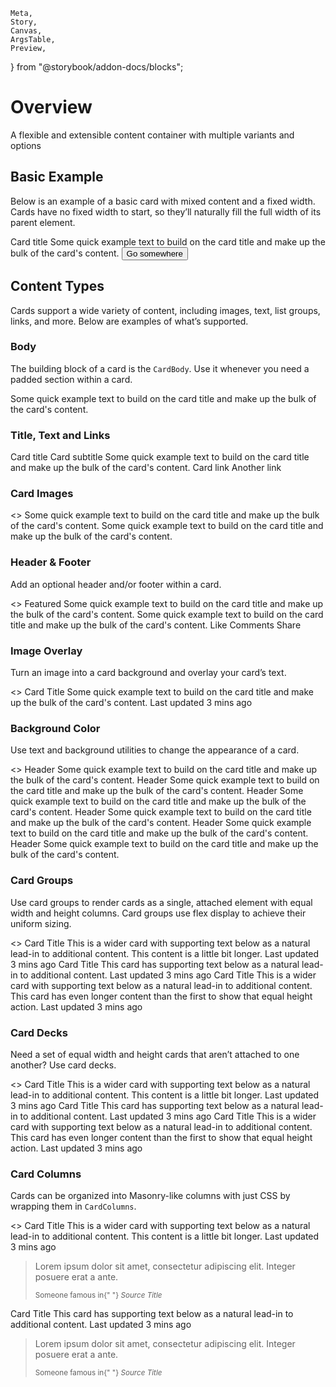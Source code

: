     Meta,
    Story,
    Canvas,
    ArgsTable,
    Preview,
} from "@storybook/addon-docs/blocks";


<Meta title="UI/Card" component={Card} />

# Overview

A flexible and extensible content container with multiple variants and options

## Basic Example

Below is an example of a basic card with mixed content and a fixed width. Cards have no fixed width to start, so they’ll naturally fill the full width of its parent element.

<Preview withToolbar>
    <Story name="Basic Example">
        <Card width={["100%", "40%"]}>
            <CardImage src={image} alt="card" />
            <CardBody>
                <CardTitle as="h5">Card title</CardTitle>
                <CardText>
                    Some quick example text to build on the card title and make
                    up the bulk of the card's content.
                </CardText>
                <Button>Go somewhere</Button>
            </CardBody>
        </Card>
    </Story>
</Preview>

## Content Types

Cards support a wide variety of content, including images, text, list groups, links, and more. Below are examples of what’s supported.

### Body

The building block of a card is the `CardBody`. Use it whenever you need a padded section within a card.

<Preview withToolbar>
    <Story name="Body">
        <Card width={["100%", "40%"]}>
            <CardBody>
                <CardText>
                    Some quick example text to build on the card title and make
                    up the bulk of the card's content.
                </CardText>
            </CardBody>
        </Card>
    </Story>
</Preview>

### Title, Text and Links

<Preview withToolbar>
    <Story name="Title, Text and Links">
        <Card width={["100%", "40%"]}>
            <CardBody>
                <CardTitle as="h5">Card title</CardTitle>
                <CardSubtitle>Card subtitle</CardSubtitle>
                <CardText>
                    Some quick example text to build on the card title and make
                    up the bulk of the card's content.
                </CardText>
                <CardLink path="/">Card link</CardLink>
                <CardLink path="/">Another link</CardLink>
            </CardBody>
        </Card>
    </Story>
</Preview>

### Card Images

<Preview withToolbar>
    <Story name="Card Images">
        <>
            <Card width={["100%", "40%"]}>
                <CardImage
                    isTop={true}
                    src={placeholdImage}
                    alt="placehold image"
                />
                <CardBody>
                    <CardText>
                        Some quick example text to build on the card title and
                        make up the bulk of the card's content.
                    </CardText>
                </CardBody>
            </Card>
            <Card width={["100%", "40%"]}>
                <CardBody>
                    <CardText>
                        Some quick example text to build on the card title and
                        make up the bulk of the card's content.
                    </CardText>
                </CardBody>
                <CardImage
                    isBottom={true}
                    src={placeholdImage}
                    alt="placehold image"
                />
            </Card>
        </>
    </Story>
</Preview>

### Header & Footer

Add an optional header and/or footer within a card.

<Preview withToolbar>
    <Story name="Header & Footer">
        <>
            <Card width={["100%", "40%"]}>
                <CardHeader>Featured</CardHeader>
                <CardBody>
                    <CardText>
                        Some quick example text to build on the card title and
                        make up the bulk of the card's content.
                    </CardText>
                </CardBody>
            </Card>
            <Card width={["100%", "40%"]}>
                <CardBody>
                    <CardText>
                        Some quick example text to build on the card title and
                        make up the bulk of the card's content.
                    </CardText>
                </CardBody>
                <CardFooter>
                    <CardLink path="/">Like</CardLink>
                    <CardLink path="/">Comments</CardLink>
                    <CardLink path="/">Share</CardLink>
                </CardFooter>
            </Card>
        </>
    </Story>
</Preview>

### Image Overlay

Turn an image into a card background and overlay your card’s text.

<Preview withToolbar>
    <Story name="Image Overlay">
        <>
            <Card width={["100%", "50%"]}>
                <CardImage src={image2} alt="card" />
                <CardImageOverlay>
                    <CardTitle as="h5" color="white">
                        Card Title
                    </CardTitle>
                    <CardText color="#fff">
                        Some quick example text to build on the card title and
                        make up the bulk of the card's content.
                    </CardText>
                    <CardText color="#fff" fontSize="11px">
                        Last updated 3 mins ago
                    </CardText>
                </CardImageOverlay>
            </Card>
        </>
    </Story>
</Preview>

### Background Color

Use text and background utilities to change the appearance of a card.

<Preview withToolbar>
    <Story name="Background Color">
        <>
            <Card width={["100%", "40%"]} color="primary">
                <CardHeader>Header</CardHeader>
                <CardBody>
                    <CardText>
                        Some quick example text to build on the card title and
                        make up the bulk of the card's content.
                    </CardText>
                </CardBody>
            </Card>
            <Card width={["100%", "40%"]} color="secondary">
                <CardHeader>Header</CardHeader>
                <CardBody>
                    <CardText>
                        Some quick example text to build on the card title and
                        make up the bulk of the card's content.
                    </CardText>
                </CardBody>
            </Card>
            <Card width={["100%", "40%"]} color="success">
                <CardHeader>Header</CardHeader>
                <CardBody>
                    <CardText>
                        Some quick example text to build on the card title and
                        make up the bulk of the card's content.
                    </CardText>
                </CardBody>
            </Card>
            <Card width={["100%", "40%"]} color="warning">
                <CardHeader>Header</CardHeader>
                <CardBody>
                    <CardText>
                        Some quick example text to build on the card title and
                        make up the bulk of the card's content.
                    </CardText>
                </CardBody>
            </Card>
            <Card width={["100%", "40%"]} color="danger">
                <CardHeader>Header</CardHeader>
                <CardBody>
                    <CardText>
                        Some quick example text to build on the card title and
                        make up the bulk of the card's content.
                    </CardText>
                </CardBody>
            </Card>
            <Card width={["100%", "40%"]} color="info">
                <CardHeader>Header</CardHeader>
                <CardBody>
                    <CardText>
                        Some quick example text to build on the card title and
                        make up the bulk of the card's content.
                    </CardText>
                </CardBody>
            </Card>
        </>
    </Story>
</Preview>

### Card Groups

Use card groups to render cards as a single, attached element with equal width and height columns. Card groups use flex display to achieve their uniform sizing.

<Preview withToolbar>
    <Story name="Card Groups">
        <>
            <CardGroup>
                <Card>
                    <CardImage isTop src={image2} alt="card" />
                    <CardBody>
                        <CardTitle as="h4">Card Title</CardTitle>
                        <CardText>
                            This is a wider card with supporting text below as a
                            natural lead-in to additional content. This content
                            is a little bit longer.
                        </CardText>
                        <CardText fontSize="11px" color="gray600">
                            Last updated 3 mins ago
                        </CardText>
                    </CardBody>
                </Card>
                <Card>
                    <CardImage isTop src={image2} alt="card" />
                    <CardBody>
                        <CardTitle as="h4">Card Title</CardTitle>
                        <CardText>
                            This card has supporting text below as a natural
                            lead-in to additional content.
                        </CardText>
                        <CardText fontSize="11px" color="gray600">
                            Last updated 3 mins ago
                        </CardText>
                    </CardBody>
                </Card>
                <Card>
                    <CardImage isTop src={image2} alt="card" />
                    <CardBody>
                        <CardTitle as="h4">Card Title</CardTitle>
                        <CardText>
                            This is a wider card with supporting text below as a
                            natural lead-in to additional content. This card has
                            even longer content than the first to show that
                            equal height action.
                        </CardText>
                        <CardText fontSize="11px" color="gray600">
                            Last updated 3 mins ago
                        </CardText>
                    </CardBody>
                </Card>
            </CardGroup>
        </>
    </Story>
</Preview>

### Card Decks

Need a set of equal width and height cards that aren’t attached to one another? Use card decks.

<Preview withToolbar>
    <Story name="Card Decks">
        <>
            <CardDeck>
                <Card>
                    <CardImage isTop src={image2} alt="card" />
                    <CardBody>
                        <CardTitle as="h4">Card Title</CardTitle>
                        <CardText>
                            This is a wider card with supporting text below as a
                            natural lead-in to additional content. This content
                            is a little bit longer.
                        </CardText>
                        <CardText fontSize="11px" color="gray600">
                            Last updated 3 mins ago
                        </CardText>
                    </CardBody>
                </Card>
                <Card>
                    <CardImage isTop src={image2} alt="card" />
                    <CardBody>
                        <CardTitle as="h4">Card Title</CardTitle>
                        <CardText>
                            This card has supporting text below as a natural
                            lead-in to additional content.
                        </CardText>
                        <CardText fontSize="11px" color="gray600">
                            Last updated 3 mins ago
                        </CardText>
                    </CardBody>
                </Card>
                <Card>
                    <CardImage isTop src={image2} alt="card" />
                    <CardBody>
                        <CardTitle as="h4">Card Title</CardTitle>
                        <CardText>
                            This is a wider card with supporting text below as a
                            natural lead-in to additional content. This card has
                            even longer content than the first to show that
                            equal height action.
                        </CardText>
                        <CardText fontSize="11px" color="gray600">
                            Last updated 3 mins ago
                        </CardText>
                    </CardBody>
                </Card>
            </CardDeck>
        </>
    </Story>
</Preview>

### Card Columns

Cards can be organized into Masonry-like columns with just CSS by wrapping them in `CardColumns`.

<Preview withToolbar>
    <Story name="Card Columns">
        <>
            <CardColumns>
                <Card>
                    <CardImage isTop src={image2} alt="card" />
                    <CardBody>
                        <CardTitle as="h4">Card Title</CardTitle>
                        <CardText>
                            This is a wider card with supporting text below as a
                            natural lead-in to additional content. This content
                            is a little bit longer.
                        </CardText>
                        <CardText fontSize="11px" color="gray600">
                            Last updated 3 mins ago
                        </CardText>
                    </CardBody>
                </Card>
                <Card>
                    <CardBody>
                        <blockquote className="blockquote">
                            <p>
                                Lorem ipsum dolor sit amet, consectetur
                                adipiscing elit. Integer posuere erat a ante.
                            </p>
                            <footer className="blockquote-footer">
                                <small>
                                    Someone famous in{" "}
                                    <cite title="Source Title">
                                        Source Title
                                    </cite>
                                </small>
                            </footer>
                        </blockquote>
                    </CardBody>
                </Card>
                <Card>
                    <CardImage isTop src={image2} alt="card" />
                    <CardBody>
                        <CardTitle as="h4">Card Title</CardTitle>
                        <CardText>
                            This card has supporting text below as a natural
                            lead-in to additional content.
                        </CardText>
                        <CardText fontSize="11px" color="gray600">
                            Last updated 3 mins ago
                        </CardText>
                    </CardBody>
                </Card>
                <Card color="primary">
                    <CardBody>
                        <blockquote className="blockquote">
                            <p>
                                Lorem ipsum dolor sit amet, consectetur
                                adipiscing elit. Integer posuere erat a ante.
                            </p>
                            <footer className="blockquote-footer">
                                <small>
                                    Someone famous in{" "}
                                    <cite title="Source Title">
                                        Source Title
                                    </cite>
                                </small>
                            </footer>
                        </blockquote>
                    </CardBody>
                </Card>
                <Card>
                    <CardImage isTop src={image2} alt="card" />
                </Card>
            </CardColumns>
        </>
    </Story>
</Preview>
